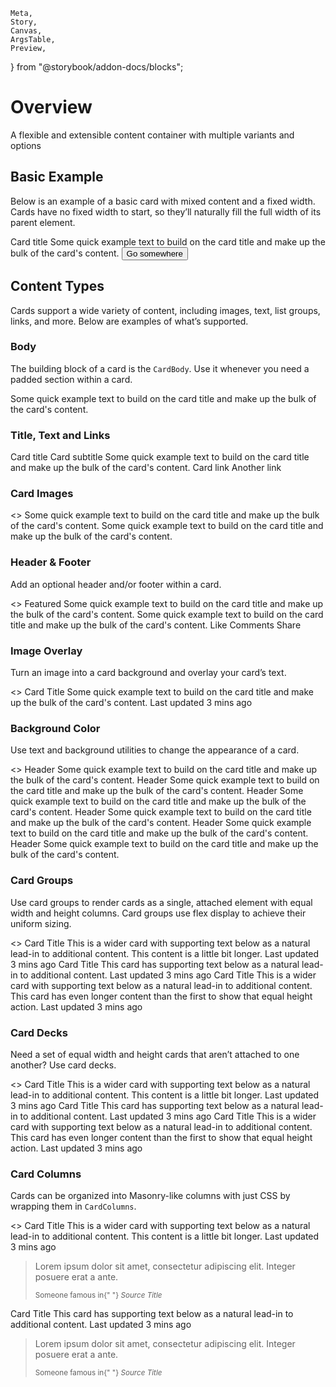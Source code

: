     Meta,
    Story,
    Canvas,
    ArgsTable,
    Preview,
} from "@storybook/addon-docs/blocks";


<Meta title="UI/Card" component={Card} />

# Overview

A flexible and extensible content container with multiple variants and options

## Basic Example

Below is an example of a basic card with mixed content and a fixed width. Cards have no fixed width to start, so they’ll naturally fill the full width of its parent element.

<Preview withToolbar>
    <Story name="Basic Example">
        <Card width={["100%", "40%"]}>
            <CardImage src={image} alt="card" />
            <CardBody>
                <CardTitle as="h5">Card title</CardTitle>
                <CardText>
                    Some quick example text to build on the card title and make
                    up the bulk of the card's content.
                </CardText>
                <Button>Go somewhere</Button>
            </CardBody>
        </Card>
    </Story>
</Preview>

## Content Types

Cards support a wide variety of content, including images, text, list groups, links, and more. Below are examples of what’s supported.

### Body

The building block of a card is the `CardBody`. Use it whenever you need a padded section within a card.

<Preview withToolbar>
    <Story name="Body">
        <Card width={["100%", "40%"]}>
            <CardBody>
                <CardText>
                    Some quick example text to build on the card title and make
                    up the bulk of the card's content.
                </CardText>
            </CardBody>
        </Card>
    </Story>
</Preview>

### Title, Text and Links

<Preview withToolbar>
    <Story name="Title, Text and Links">
        <Card width={["100%", "40%"]}>
            <CardBody>
                <CardTitle as="h5">Card title</CardTitle>
                <CardSubtitle>Card subtitle</CardSubtitle>
                <CardText>
                    Some quick example text to build on the card title and make
                    up the bulk of the card's content.
                </CardText>
                <CardLink path="/">Card link</CardLink>
                <CardLink path="/">Another link</CardLink>
            </CardBody>
        </Card>
    </Story>
</Preview>

### Card Images

<Preview withToolbar>
    <Story name="Card Images">
        <>
            <Card width={["100%", "40%"]}>
                <CardImage
                    isTop={true}
                    src={placeholdImage}
                    alt="placehold image"
                />
                <CardBody>
                    <CardText>
                        Some quick example text to build on the card title and
                        make up the bulk of the card's content.
                    </CardText>
                </CardBody>
            </Card>
            <Card width={["100%", "40%"]}>
                <CardBody>
                    <CardText>
                        Some quick example text to build on the card title and
                        make up the bulk of the card's content.
                    </CardText>
                </CardBody>
                <CardImage
                    isBottom={true}
                    src={placeholdImage}
                    alt="placehold image"
                />
            </Card>
        </>
    </Story>
</Preview>

### Header & Footer

Add an optional header and/or footer within a card.

<Preview withToolbar>
    <Story name="Header & Footer">
        <>
            <Card width={["100%", "40%"]}>
                <CardHeader>Featured</CardHeader>
                <CardBody>
                    <CardText>
                        Some quick example text to build on the card title and
                        make up the bulk of the card's content.
                    </CardText>
                </CardBody>
            </Card>
            <Card width={["100%", "40%"]}>
                <CardBody>
                    <CardText>
                        Some quick example text to build on the card title and
                        make up the bulk of the card's content.
                    </CardText>
                </CardBody>
                <CardFooter>
                    <CardLink path="/">Like</CardLink>
                    <CardLink path="/">Comments</CardLink>
                    <CardLink path="/">Share</CardLink>
                </CardFooter>
            </Card>
        </>
    </Story>
</Preview>

### Image Overlay

Turn an image into a card background and overlay your card’s text.

<Preview withToolbar>
    <Story name="Image Overlay">
        <>
            <Card width={["100%", "50%"]}>
                <CardImage src={image2} alt="card" />
                <CardImageOverlay>
                    <CardTitle as="h5" color="white">
                        Card Title
                    </CardTitle>
                    <CardText color="#fff">
                        Some quick example text to build on the card title and
                        make up the bulk of the card's content.
                    </CardText>
                    <CardText color="#fff" fontSize="11px">
                        Last updated 3 mins ago
                    </CardText>
                </CardImageOverlay>
            </Card>
        </>
    </Story>
</Preview>

### Background Color

Use text and background utilities to change the appearance of a card.

<Preview withToolbar>
    <Story name="Background Color">
        <>
            <Card width={["100%", "40%"]} color="primary">
                <CardHeader>Header</CardHeader>
                <CardBody>
                    <CardText>
                        Some quick example text to build on the card title and
                        make up the bulk of the card's content.
                    </CardText>
                </CardBody>
            </Card>
            <Card width={["100%", "40%"]} color="secondary">
                <CardHeader>Header</CardHeader>
                <CardBody>
                    <CardText>
                        Some quick example text to build on the card title and
                        make up the bulk of the card's content.
                    </CardText>
                </CardBody>
            </Card>
            <Card width={["100%", "40%"]} color="success">
                <CardHeader>Header</CardHeader>
                <CardBody>
                    <CardText>
                        Some quick example text to build on the card title and
                        make up the bulk of the card's content.
                    </CardText>
                </CardBody>
            </Card>
            <Card width={["100%", "40%"]} color="warning">
                <CardHeader>Header</CardHeader>
                <CardBody>
                    <CardText>
                        Some quick example text to build on the card title and
                        make up the bulk of the card's content.
                    </CardText>
                </CardBody>
            </Card>
            <Card width={["100%", "40%"]} color="danger">
                <CardHeader>Header</CardHeader>
                <CardBody>
                    <CardText>
                        Some quick example text to build on the card title and
                        make up the bulk of the card's content.
                    </CardText>
                </CardBody>
            </Card>
            <Card width={["100%", "40%"]} color="info">
                <CardHeader>Header</CardHeader>
                <CardBody>
                    <CardText>
                        Some quick example text to build on the card title and
                        make up the bulk of the card's content.
                    </CardText>
                </CardBody>
            </Card>
        </>
    </Story>
</Preview>

### Card Groups

Use card groups to render cards as a single, attached element with equal width and height columns. Card groups use flex display to achieve their uniform sizing.

<Preview withToolbar>
    <Story name="Card Groups">
        <>
            <CardGroup>
                <Card>
                    <CardImage isTop src={image2} alt="card" />
                    <CardBody>
                        <CardTitle as="h4">Card Title</CardTitle>
                        <CardText>
                            This is a wider card with supporting text below as a
                            natural lead-in to additional content. This content
                            is a little bit longer.
                        </CardText>
                        <CardText fontSize="11px" color="gray600">
                            Last updated 3 mins ago
                        </CardText>
                    </CardBody>
                </Card>
                <Card>
                    <CardImage isTop src={image2} alt="card" />
                    <CardBody>
                        <CardTitle as="h4">Card Title</CardTitle>
                        <CardText>
                            This card has supporting text below as a natural
                            lead-in to additional content.
                        </CardText>
                        <CardText fontSize="11px" color="gray600">
                            Last updated 3 mins ago
                        </CardText>
                    </CardBody>
                </Card>
                <Card>
                    <CardImage isTop src={image2} alt="card" />
                    <CardBody>
                        <CardTitle as="h4">Card Title</CardTitle>
                        <CardText>
                            This is a wider card with supporting text below as a
                            natural lead-in to additional content. This card has
                            even longer content than the first to show that
                            equal height action.
                        </CardText>
                        <CardText fontSize="11px" color="gray600">
                            Last updated 3 mins ago
                        </CardText>
                    </CardBody>
                </Card>
            </CardGroup>
        </>
    </Story>
</Preview>

### Card Decks

Need a set of equal width and height cards that aren’t attached to one another? Use card decks.

<Preview withToolbar>
    <Story name="Card Decks">
        <>
            <CardDeck>
                <Card>
                    <CardImage isTop src={image2} alt="card" />
                    <CardBody>
                        <CardTitle as="h4">Card Title</CardTitle>
                        <CardText>
                            This is a wider card with supporting text below as a
                            natural lead-in to additional content. This content
                            is a little bit longer.
                        </CardText>
                        <CardText fontSize="11px" color="gray600">
                            Last updated 3 mins ago
                        </CardText>
                    </CardBody>
                </Card>
                <Card>
                    <CardImage isTop src={image2} alt="card" />
                    <CardBody>
                        <CardTitle as="h4">Card Title</CardTitle>
                        <CardText>
                            This card has supporting text below as a natural
                            lead-in to additional content.
                        </CardText>
                        <CardText fontSize="11px" color="gray600">
                            Last updated 3 mins ago
                        </CardText>
                    </CardBody>
                </Card>
                <Card>
                    <CardImage isTop src={image2} alt="card" />
                    <CardBody>
                        <CardTitle as="h4">Card Title</CardTitle>
                        <CardText>
                            This is a wider card with supporting text below as a
                            natural lead-in to additional content. This card has
                            even longer content than the first to show that
                            equal height action.
                        </CardText>
                        <CardText fontSize="11px" color="gray600">
                            Last updated 3 mins ago
                        </CardText>
                    </CardBody>
                </Card>
            </CardDeck>
        </>
    </Story>
</Preview>

### Card Columns

Cards can be organized into Masonry-like columns with just CSS by wrapping them in `CardColumns`.

<Preview withToolbar>
    <Story name="Card Columns">
        <>
            <CardColumns>
                <Card>
                    <CardImage isTop src={image2} alt="card" />
                    <CardBody>
                        <CardTitle as="h4">Card Title</CardTitle>
                        <CardText>
                            This is a wider card with supporting text below as a
                            natural lead-in to additional content. This content
                            is a little bit longer.
                        </CardText>
                        <CardText fontSize="11px" color="gray600">
                            Last updated 3 mins ago
                        </CardText>
                    </CardBody>
                </Card>
                <Card>
                    <CardBody>
                        <blockquote className="blockquote">
                            <p>
                                Lorem ipsum dolor sit amet, consectetur
                                adipiscing elit. Integer posuere erat a ante.
                            </p>
                            <footer className="blockquote-footer">
                                <small>
                                    Someone famous in{" "}
                                    <cite title="Source Title">
                                        Source Title
                                    </cite>
                                </small>
                            </footer>
                        </blockquote>
                    </CardBody>
                </Card>
                <Card>
                    <CardImage isTop src={image2} alt="card" />
                    <CardBody>
                        <CardTitle as="h4">Card Title</CardTitle>
                        <CardText>
                            This card has supporting text below as a natural
                            lead-in to additional content.
                        </CardText>
                        <CardText fontSize="11px" color="gray600">
                            Last updated 3 mins ago
                        </CardText>
                    </CardBody>
                </Card>
                <Card color="primary">
                    <CardBody>
                        <blockquote className="blockquote">
                            <p>
                                Lorem ipsum dolor sit amet, consectetur
                                adipiscing elit. Integer posuere erat a ante.
                            </p>
                            <footer className="blockquote-footer">
                                <small>
                                    Someone famous in{" "}
                                    <cite title="Source Title">
                                        Source Title
                                    </cite>
                                </small>
                            </footer>
                        </blockquote>
                    </CardBody>
                </Card>
                <Card>
                    <CardImage isTop src={image2} alt="card" />
                </Card>
            </CardColumns>
        </>
    </Story>
</Preview>
